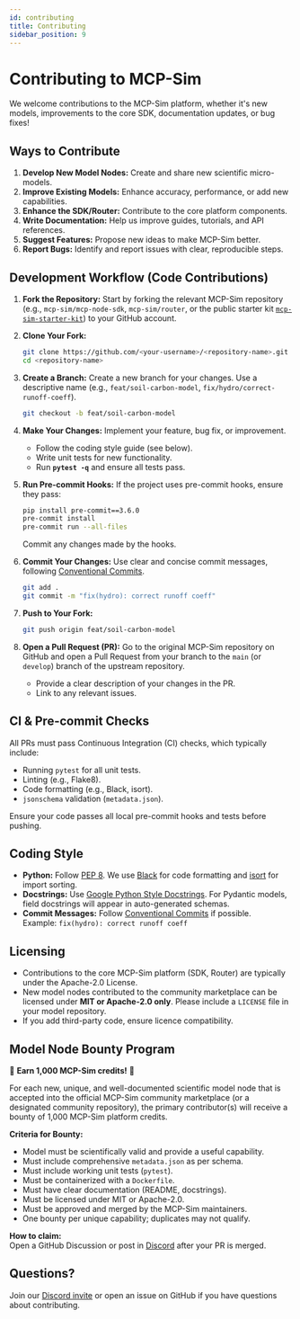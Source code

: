 ```yaml
---
id: contributing
title: Contributing
sidebar_position: 9
---
```


# Contributing to MCP-Sim

We welcome contributions to the MCP-Sim platform, whether it's new models, improvements to the core SDK, documentation updates, or bug fixes!

## Ways to Contribute

1.  **Develop New Model Nodes:** Create and share new scientific micro-models.
2.  **Improve Existing Models:** Enhance accuracy, performance, or add new capabilities.
3.  **Enhance the SDK/Router:** Contribute to the core platform components.
4.  **Write Documentation:** Help us improve guides, tutorials, and API references.
5.  **Suggest Features:** Propose new ideas to make MCP-Sim better.
6.  **Report Bugs:** Identify and report issues with clear, reproducible steps.

## Development Workflow (Code Contributions)

1.  **Fork the Repository:**
    Start by forking the relevant MCP-Sim repository (e.g., `mcp-sim/mcp-node-sdk`, `mcp-sim/router`, or the public starter kit [`mcp-sim-starter-kit`](https://github.com/AJ-EN/mcp-sim-starter-kit)) to your GitHub account.

2.  **Clone Your Fork:**
    ```bash
    git clone https://github.com/<your-username>/<repository-name>.git
    cd <repository-name>
    ```

3.  **Create a Branch:**
    Create a new branch for your changes. Use a descriptive name (e.g., `feat/soil-carbon-model`, `fix/hydro/correct-runoff-coeff`).
    ```bash
    git checkout -b feat/soil-carbon-model
    ```

4.  **Make Your Changes:**
    Implement your feature, bug fix, or improvement.
    *   Follow the coding style guide (see below).
    *   Write unit tests for new functionality.
    *   Run **`pytest -q`** and ensure all tests pass.

5.  **Run Pre-commit Hooks:**
    If the project uses pre-commit hooks, ensure they pass:
    ```bash
    pip install pre-commit==3.6.0
    pre-commit install
    pre-commit run --all-files
    ```
    Commit any changes made by the hooks.

6.  **Commit Your Changes:**
    Use clear and concise commit messages, following [Conventional Commits](https://www.conventionalcommits.org/).
    ```bash
    git add .
    git commit -m "fix(hydro): correct runoff coeff"
    ```

7.  **Push to Your Fork:**
    ```bash
    git push origin feat/soil-carbon-model
    ```

8.  **Open a Pull Request (PR):**
    Go to the original MCP-Sim repository on GitHub and open a Pull Request from your branch to the `main` (or `develop`) branch of the upstream repository.
    *   Provide a clear description of your changes in the PR.
    *   Link to any relevant issues.

## CI & Pre-commit Checks

All PRs must pass Continuous Integration (CI) checks, which typically include:
*   Running `pytest` for all unit tests.
*   Linting (e.g., Flake8).
*   Code formatting (e.g., Black, isort).
*   `jsonschema` validation (`metadata.json`).

Ensure your code passes all local pre-commit hooks and tests before pushing.

## Coding Style

*   **Python:** Follow [PEP 8](https://www.python.org/dev/peps/pep-0008/). We use [Black](https://github.com/psf/black) for code formatting and [isort](https://pycqa.github.io/isort/) for import sorting.
*   **Docstrings:** Use [Google Python Style Docstrings](https://google.github.io/styleguide/pyguide.html#3.8-comments-and-docstrings). For Pydantic models, field docstrings will appear in auto-generated schemas.
*   **Commit Messages:** Follow [Conventional Commits](https://www.conventionalcommits.org/) if possible.  
    Example: `fix(hydro): correct runoff coeff`

## Licensing

*   Contributions to the core MCP-Sim platform (SDK, Router) are typically under the Apache-2.0 License.
*   New model nodes contributed to the community marketplace can be licensed under **MIT or Apache-2.0 only**. Please include a `LICENSE` file in your model repository.
*   If you add third-party code, ensure licence compatibility.

## Model Node Bounty Program

🎉 **Earn 1,000 MCP-Sim credits!** 🎉

For each new, unique, and well-documented scientific model node that is accepted into the official MCP-Sim community marketplace (or a designated community repository), the primary contributor(s) will receive a bounty of 1,000 MCP-Sim platform credits.

**Criteria for Bounty:**
*   Model must be scientifically valid and provide a useful capability.
*   Must include comprehensive `metadata.json` as per schema.
*   Must include working unit tests (`pytest`).
*   Must be containerized with a `Dockerfile`.
*   Must have clear documentation (README, docstrings).
*   Must be licensed under MIT or Apache-2.0.
*   Must be approved and merged by the MCP-Sim maintainers.
*   One bounty per unique capability; duplicates may not qualify.

**How to claim:**  
Open a GitHub Discussion or post in [Discord](https://discord.gg/xxxxx) after your PR is merged.

## Questions?

Join our [Discord invite](https://discord.gg/xxxxx) or open an issue on GitHub if you have questions about contributing.